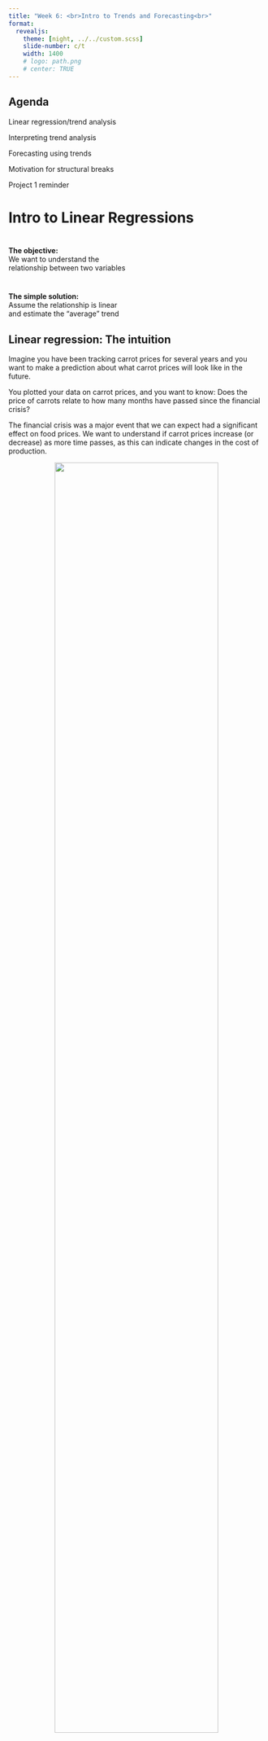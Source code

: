 ```yaml
---
title: "Week 6: <br>Intro to Trends and Forecasting<br>"
format: 
  revealjs:
    theme: [night, ../../custom.scss]
    slide-number: c/t
    width: 1400
    # logo: path.png
    # center: TRUE
---
```


## Agenda 

Linear regression/trend analysis

Interpreting trend analysis

Forecasting using trends

Motivation for structural breaks

Project 1 reminder


<!-- example of big text fit to slide width -->

<!-- ::: {.r-fit-text} -->
<!-- Big Text -->
<!-- ::: -->

<!-- :::: {.columns style="text-align: center"} -->
<!-- ::: {.column width="40%"} -->
<!-- ::: -->
<!-- ::: {.column width="60%"} -->
<!-- ::: -->
<!-- :::: -->


# Intro to Linear Regressions

# 
::: {.r-fit-text }
**The objective:** <br>
We want to understand the <br> 
relationship between two variables
:::
#

::: {.r-fit-text }
**The simple solution:** <br> 
Assume the relationship is linear <br> 
and estimate the "average" trend
:::


## Linear regression: The intuition {.scrollable}

Imagine you have been tracking carrot prices for several years and you want to make a prediction about what carrot prices will look like in the future.

You plotted your data on carrot prices, and you want to know: Does the price of carrots relate to how many months have passed since the financial crisis?

::: {.notes}
The financial crisis was a major event that we can expect had a significant effect on food prices. We want to understand if carrot prices increase (or decrease) as more time passes, as this can indicate changes in the cost of production.

:::

::: {style="text-align: center"}
![](includes/carrot_scatter.png){width="80%"}
::: 

## Linear regression: The intuition {.scrollable}

We can use statistical tools to determine the relationship between "Months since financial crisis" and "Carrot price" to answer questions that cannot always be determined by simply looking at a data plot.

The tool is linear regression, or *regression analysis*.

::: {.notes}

:::

::: {style="text-align: center"}
![](includes/carrot_scatter.png){width="80%"}
::: 

## Equation of a line {.scrollable}

:::: {.columns}

::: {.column width="50%"}

Quick review: The equation of a line plotting the relationship between $y$ and $x$ is,
$$y=mx+b $$

Which variable represents the slope?

Which variable represents the intercept?

:::

::: {.column width="50%"}

```r
#| fig-width: 5

library(ggplot2,quietly = T)
data.frame(x=seq.int(0,10,1),
           y=seq(3,23,length.out=11)) |>
  ggplot(aes(x,y)) + 
    geom_line() +
    scale_y_continuous(breaks = seq.int(0,24,2),limits = c(0,24)) +
    scale_x_continuous(breaks = seq.int(0,10,2)) 
```
:::

::::

## Shiny App



## Regression analysis {.scrollable}

**Regression analysis** is a tool that examines the average relationship between two (or more) variables.

It helps us understand:

- How an outcome, or the "dependent" variable, (carrot price) changes when one or more "independent" variables (months since the financial crisis) change.

<!-- - What factors predict a change in an outcome, given a change in an independent variable. -->

We use regression analysis to:

- Forecast future values of the dependent variable (e.g., what carrot prices might be in the future, given past responses to economic events).

- Evaluate the strength of each predictor, i.e., which independent variables are most strongly correlated with changes in carrot prices.

::: {.notes}

How an outcome changes in response to an ind. var change: Since the model is specifying the relationship between independent (RHS vars) and an outcome (y or dependent vars), new observed independent vars + the model can predict new outcomes.

:::

## Regression analysis, applied {.scrollable}

We use linear regression, along with our data, to answer:

1.  Are carrot prices, *on average*, increasing or decreasing?

2.  How much of the observed variation in carrot prices can be explained by a simple time-trend line?

3.  What is the most reasonable prediction of carrot prices 250 months after the financial crisis?

## Exercise 1: Which trend line fits the data best? {.scrollable}
![](includes/carrot_trend2.png){width="45%"}![](includes/carrot_trend3.png){width="45%"}
![](includes/carrot_trend1.png){width="45%"}![](includes/carrot_trend4.png){width="45%"}


## Exercise 1: Which trend line fits the data best? {.scrollable}

It is not easy to eyeball a trend line. 

Regression analysis is useful to determine the best-fitting line.

In simple terms, a "best-fitting" line is one that goes through, or is closest to, most of the data points in the chart.

![](includes/carrot_trend2.png){width="45%"}![](includes/carrot_trend3.png){width="45%"}
![](includes/carrot_trend1.png){width="45%"}![](includes/carrot_trend4.png){width="45%"}

<!---
#
::: {.r-fit-text }
**Which trend line fits the data best?** <br> 
Why?<br> 
:::
--->

<!---
## Regression analysis {.scrollable}

![](includes/carrot_ols1.png){width="80%"}
--->

## Regression analysis, applied {.scrollable}

We use can use linear regression, along with our data, to answer:

1.  **Are carrot prices, on average, increasing or decreasing?**

    - **Increasing (slightly)**

2.  How much of the observed variation in carrot prices can be explained by a simple trend line?

3.  What is the most reasonable prediction of carrot prices 250 months after the financial crisis?

## The Ordinary Least Squares Regression 

Ordinary Least Squares (OLS) is the most common estimation method for linear models.

For a good reason: As long as your model satisfies the certain assumptions, you're getting the BEST possible estimates.

<!---
BEST = accurate (unbiased) + most precise (best)
--->

Tableau, Excel, and other programs use OLS to estimate trend lines.

<!---
## OLS: Unbiased {.scrollable}

What do we mean by "unbiased"?

- predictions are correct on average

- the average value of errors (the distance between observations and predictions) equals zero

# 
![](includes/estimates_bias.png){width="100%"}

::: {style="font-size: 80%;"}
*Source:* [Statistics by Jim](https://statisticsbyjim.com/regression/gauss-markov-theorem-ols-blue/)

:::

## OLS: Best {.scrollable}

What do we mean by "best"?

- predictions have the smallest possible variance

- larger variance = larger probability that our estimates are further away from the correct/true/observed value

# 
![](includes/estimates_precision.png){width="100%"}

::: {style="font-size: 80%;"}
*Source:* [Statistics by Jim](https://statisticsbyjim.com/regression/gauss-markov-theorem-ols-blue/)

:::

--->

## The OLS regression equation {.scrollable}

The following equation represents the mathematical relationship between an independent variable and a dependent variable. 
![](includes/reg_eq.png){width="80%"}

The $\beta_1$ coefficient:

- Acts as the "weight" that the independent variable has in predicting the dependent variable.

- Tells you how much the dependent variable is expected to increase (or decrease) when the independent variable increases by one unit.

The $\beta_0$ coefficient:

- This is our intercept term.

- It is the value of the dependent variable when all the independent variables are zero.

- It represents the expected value of the outcome you're interested in predicting when all of your predictor variables are zero.

::: {.notes}
Beta 1: If you're looking at the relationship between hours studied (independent variable) and exam score (dependent variable), the coefficient of the hours studied tells you how many points you'd expect the exam score to increase for every additional hour studied. If the coefficient is 2, it means that for each additional hour studied, the exam score is expected to increase by 2 points, holding all else constant.

The coefficient essentially acts as a weight that quantifies the impact of one unit change in the independent variable on the dependent variable.

Beta 0: In the same study examining the relationship between hours studied and test scores, the intercept would indicate the predicted test score for a student who did not study at all (zero hours). If the intercept is 50, it suggests that a student is expected to score 50 on the test without studying, assuming the model holds true and all other factors are constant.
:::

<!---
## OLS Estimation {.scrollable}

**Problem:** 

We need to estimate $\beta_0$ and $\beta_1$ using observed values of $Y_i$ and $X_i$

**Solution:** 

$$
\widehat{\beta}_0 = \bar{Y} - \frac{\sum_{i=1}^n\left(Y_i-\bar{Y}\right)\left(X_i-\bar{X}\right)}{\sum_{i=1}^n\left( X_i-\bar{X} \right)^2}\cdot \bar{X}
$$

$$
\widehat{\beta}_1 = \frac{\sum_{i=1}^n\left(Y_i-\bar{Y}\right)\left(X_i-\bar{X}\right)}{\sum_{i=1}^n\left( X_i-\bar{X} \right)^2}
$$
--->

## Interpretting Tableau regression output

![](includes/carrot_trend_desc.png){width="100%"}

## Q: What is the dependent ("Y") variable?

![](includes/tableau_reg.png){width="100%"}


A. `months_since_crisis`

B. `0.0728323`

C. `Avg. Carrot price`

D. `189.513`

## Q: What is the independent ("X") variable?

![](includes/tableau_reg.png){width="100%"}

A. `months_since_crisis`

B. `0.0728323`

C. `Avg. Carrot price`

D. `189.513`


## Q: What is our estimate of $\beta_0$?

![](includes/tableau_reg.png){width="100%"}


A. `months_since_crisis`

B. `0.0728323`

C. `Avg. Carrot price`

D. `189.513`

## Q: What is our estimate of $\beta_1$?

![](includes/tableau_reg.png){width="100%"}

A. `months_since_crisis`

B. `0.0728323`

C. `Avg. Carrot price`

D. `189.513`

## Discussion: Interpretting Tableau output

![](includes/tableau_reg.png){width="100%"}

$$
Y_i = \beta_0 + \beta_1 X_i + \varepsilon_i
$$

What is does $\beta_0$ represent? How can we interpret it? What does it mean for how the trend line will appear in our visualization?

## Discussion: Interpretting Tableau output

![](includes/tableau_reg.png){width="100%"}

$$
Y_i = \beta_0 + \beta_1 X_i + \varepsilon_i
$$

What is does $\beta_1$ represent? How can we interpret it? What does it mean for how the trend line will appear in our visualization?


## Interpretting Tableau output: What is $R^2$? {.scrollable}

- A statistical measure of how well the model "fits" the data.

- It tells us how much variation of the $Y$ variable is explained by the $X$ variable(s)

- Higher $R^2$ =  better fit; $R^2$ = 1 $\Rightarrow$ all variation is explained. [(More info)](https://www.ncl.ac.uk/webtemplate/ask-assets/external/maths-resources/statistics/regression-and-correlation/coefficient-of-determination-r-squared.html)
![](includes/tableau_reg.png){width="100%"}
Why is this important?

- If you are trying to predict carrot prices based on the number of months since the financial crisis, the $R^2$ will tell us how well our predictions match up with the actual prices.

- If the $R^2$ is 2%, it means that 2% of the reasons why carrot prices change can be figured out just by looking at how many months have passed since the financial crisis. 

::: {.notes}
A low $R^2$ means there's a lot happening with the prices that our model (based on months elapsed alone) can't capture. The higher $R^2$, the more it explains the variation.
:::

<!---
## 

![](includes/r_sq.png){width="100%"}
--->

## Regression analysis, applied {.scrollable}

We use can use linear regression, along with our data, to answer:

1.  Are carrot prices, on average, increasing or decreasing?

    - Increasing (slightly)

2.  **How much of the observed variation in carrot prices can be explained by a simple trend line?**

    - **Not much!**

3.  What is the most reasonable prediction of carrot prices 250 months after the financial crisis?

## Interpretting output: What is P-value? {.scrollable}

- Tableau's default P-value is a measure of the significance for slope parameter $\beta_1$

- A p-value measures how surprising your data is under the assumption that there is no effect or no relationship. 

- Smaller p-value = better 

- A p-value of 0.05 or less is often considered statistically significant $\Rightarrow$ statistically significantly different from 0. [(More info)](https://www.w3schools.com/datascience/ds_linear_regression_pvalue.asp)
![](includes/tableau_reg.png){width="100%"}

- In this example, a p-value of 0.02 means that there is a 2% chance of observing these data simply by chance. We have strong evidence *against* the assumption that there is no relationship.

## Interpretting: What is P-value?

Note that clicking "describe trend line" will also give you a p-value for the intercept parameter.

![](includes/tableau_describe.png){width="100%"}


## Q: How well does the model fit the data?

![](includes/exercise.png){width="100%"}


A. Extremely well

B. Decent

C. Not well

## Q: How confident are you that the estimated slope is different from zero?

![](includes/exercise.png){width="100%"}


A. Very

B. Somewhat

C. Not at all

## Using OLS regressions to forecast

::: {style="text-align: center"}
![](includes/forecast.jpeg){width="75%"}

::: 

## Using OLS regressions to forecast

**How?**

- Continue/extend your trend beyond your time series

- Tableau and other programs can do this for you automatically

- You can also do this manually by plugging in values of your $X$ variable(s)...

## Using OLS regressions to forecast

**What is the most reasonable prediction of carrot prices 250 months after the financial crisis?**

![](includes/tableau_reg.png){width="100%"}

$$
\hat{Y} = 189.513 + 0.0728323*(250) = 207.721
$$


##
::: {style="text-align: center"}
![](includes/linear_forecast.png){width="75%"}

::: 

## Regression analysis, applied {.scrollable}

How could we use these data to answer:

1.  Are carrot prices, on average, increasing or decreasing?

    - Increasing (slightly)

2.  How much of the observed variation in carrot prices can be explained by a simple trend line?

    - Not much!

3.  **What is the most reasonable prediction of carrot prices 250 months after the financial crisis?**

    - **BEST estimate: 207**

<!---
## Considerations when using OLS to forecast

1. Is your relationship linear?

## 
::: {style="text-align: center"}
![](includes/nonlinear_trend.webp){width="80%"}

::: 

## Considerations when using OLS to forecast

1. Is your relationship linear?

    - Consider including a non-linear transformation of your X variable, e.g., $Y_i = \beta_0 +\beta_1 X_i +\beta_2 X_i^2 +\varepsilon_i$

2. What time period should you use to estimate the trend?

## 
::: {style="text-align: center"}
![](includes/carrot_longtrend.png){width="70%"}

::: 
--->
<!---
## Considerations when using OLS to forecast

1. Is your relationship linear?

  - Consider including a non-linear transformation of your X variable, e.g., $Y_i = \beta_0 +\beta_1 X_i +\beta_2 X_i^2 +\varepsilon_i$

2. What time period should you use to estimate the trend?

  - Choose a window of time relevant to the time you are predicting
  
  - Long run trends are slow moving so longer time window
  
  - Short run trends might vary by season

<!--     - Test for structural breaks -->

<!--     - Decide how to account for structural breaks -->

<!--     - E.g., Are structural breaks regularly occuring? (perhaps prices jump every 20 years) -->

## Cautionary note 

- We will teach you enough to be dangerous.

- We are introducing you to the tip of the analytical iceberg.  Learn more before you put this into practice.

- Incorrect analysis can lead to worse conclusions than no analysis.

::: {.incremental}

- Be wary of causal conclusions!

:::

<!---
## The "effect" of education on income?

::: {style="text-align: center"}
![](includes/income_educ.png){width="60%"}

:::

--->

# 
::: {.r-fit-text }
CORRELATION $\neq$ CAUSATION

:::



## REMINDER: Project 1

Groups of 2

Choose an ag biz or enre management question to answer with time series data

Collect time series data

Analyze trends 

Generate a forecast 

Present results in a recorded video